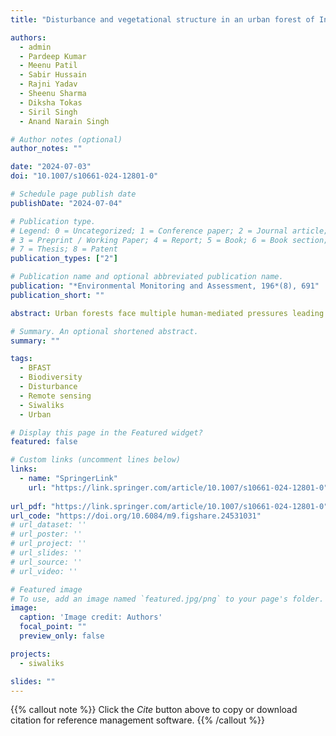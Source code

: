 ```yaml
---
title: "Disturbance and vegetational structure in an urban forest of Indian Siwaliks: an ecological assessment"

authors:
  - admin
  - Pardeep Kumar
  - Meenu Patil
  - Sabir Hussain
  - Rajni Yadav
  - Sheenu Sharma
  - Diksha Tokas
  - Siril Singh
  - Anand Narain Singh

# Author notes (optional)
author_notes: ""

date: "2024-07-03"
doi: "10.1007/s10661-024-12801-0"

# Schedule page publish date
publishDate: "2024-07-04"

# Publication type.
# Legend: 0 = Uncategorized; 1 = Conference paper; 2 = Journal article;
# 3 = Preprint / Working Paper; 4 = Report; 5 = Book; 6 = Book section;
# 7 = Thesis; 8 = Patent
publication_types: ["2"]

# Publication name and optional abbreviated publication name.
publication: "*Environmental Monitoring and Assessment, 196*(8), 691"
publication_short: ""

abstract: Urban forests face multiple human-mediated pressures leading to compromised ecosystem structure and functioning. Therefore, understanding ecosystem structure in response to ongoing pressures is crucial for sustaining ecological integrity and human well-being. We aim to assess the disturbance and its effects on the vegetation structure of urban forests in Chandigarh using a combination of remote sensing techniques and vegetation surveys. The disturbance was evaluated as a change in NDVI (Normalised Difference Vegetation Index) from 2001 to 2021 by applying the BFAST (Breaks For Additive Season and Trend) algorithm to the MODIS satellite imagery data. A vegetation survey was conducted to compare the species composition, taxonomic and phylogenetic diversity as measures of forest vegetational structure. While signals of disturbance were evident, the changes in vegetation structure were not well established from our study. Further, this analysis indicated no significant differences in vegetation composition due to disturbance (F<sub>1,12</sub> = 0.91, p = 0.575). However, the phylogenetic diversity was substantially lower for disturbed plots than undisturbed plots, though the taxonomic diversity was similar among the disturbed and undisturbed plots. Our results confirmed that disturbance effects are more prominent on the phylogenetic than taxonomic diversity. These findings can be considered early signals of disturbance and its impact on the vegetation structure of urban forests and contribute to the knowledge base on urban ecosystems. Our study has implications for facilitating evidence-based decision-making and the development of sustainable management strategies for urban forest ecosystems.

# Summary. An optional shortened abstract.
summary: ""

tags:
  - BFAST
  - Biodiversity
  - Disturbance
  - Remote sensing
  - Siwaliks
  - Urban

# Display this page in the Featured widget?
featured: false

# Custom links (uncomment lines below)
links:
  - name: "SpringerLink"
    url: "https://link.springer.com/article/10.1007/s10661-024-12801-0"
    
url_pdf: "https://link.springer.com/article/10.1007/s10661-024-12801-0"
url_code: "https://doi.org/10.6084/m9.figshare.24531031"
# url_dataset: ''
# url_poster: ''
# url_project: ''
# url_slides: ''
# url_source: ''
# url_video: ''

# Featured image
# To use, add an image named `featured.jpg/png` to your page's folder. 
image:
  caption: 'Image credit: Authors' 
  focal_point: ""
  preview_only: false

projects:
  - siwaliks

slides: ""
---
```

  
{{% callout note %}}
Click the *Cite* button above to copy or download citation for reference management software.
{{% /callout %}}
